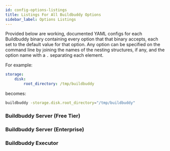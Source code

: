 ```yaml
---
id: config-options-listings
title: Listings For All Buildbuddy Options
sidebar_label: Options Listings
---
```



Provided below are working, documented YAML configs for each Buildbuddy binary
containing every option that that binary accepts, each set to the default value
for that option. Any option can be specified on the command line by joining the
names of the nesting structures, if any, and the option name with a `.`
separating each element.

For example:
```yaml
storage:
    disk:
        root_directory: /tmp/buildbuddy
```
becomes:
```sh
buildbuddy -storage.disk.root_directory="/tmp/buildbuddy"
```

### Buildbuddy Server (Free Tier)

<FreeServerConfig />

### Buildbuddy Server (Enterprise)

<EnterpriseServerConfig />

### Buildbuddy Executor

<ExecutorConfig />
